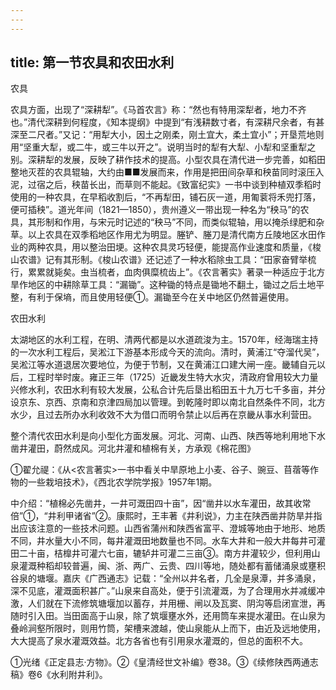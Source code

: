 ```yaml
---
---
---
```

title: 第一节农具和农田水利
---



农具

农具方面，出现了“深耕犁”。《马首农言》称：“然也有特用深犁者，地力不齐也。”清代深耕到何程度，《知本提纲》中提到“有浅耕数寸者，有深耕尺余者，有甚深至二尺者。”又记：“用犁大小，因土之刚柔，刚土宜大，柔土宜小”；开垦荒地则用“坚重大犁，或二牛，或三牛以开之”。说明当时的犁有大犁、小犁和坚重犁之别。深耕犁的发展，反映了耕作技术的提高。小型农具在清代进一步完善，如稻田整地灭茬的农具辊轴，大约由■■发展而来，作用是把田间杂草和秧苗同时滚压入泥，过宿之后，秧苗长出，而草则不能起。《致富纪实》一书中谈到种植双季稻时使用的一种农具，在早稻收割后，“不再犁田，铺石灰一道，用匍蓘将禾兜打落，便可插秧”。道光年间（1821—1850），贵州遵义一带出现一种名为“秧马”的农具，其形制和作用，与宋元时记述的“秧马”不同，而类似辊轴，用以掩杀绿肥和杂草。以上农具在双季稻地区作用尤为明显。塍铲、塍刀是清代南方丘陵地区水田作业的两种农具，用以整治田埂。这种农具灵巧轻便，能提高作业速度和质量，《梭山农谱》记有其形制。《梭山农谱》还记述了一种水稻除虫工具：“田家奋臂举梳行，累累就毙矣。虫当梳者，血肉俱糜梳齿上”。《农言著实》著录一种适应于北方旱作地区的中耕除草工具：“漏锄”。这种锄的特点是锄地不翻土，锄过之后土地平整，有利于保墒，而且使用轻便①。漏锄至今在关中地区仍然普遍使用。

农田水利

太湖地区的水利工程，在明、清两代都是以水道疏浚为主。1570年，经海瑞主持的一次水利工程后，吴淞江下游基本形成今天的流向。清时，黄浦江“夺溜代吴”，吴淞江等水道退居次要地位，为便于节制，又在黄浦江口建大闸一座。畿辅自元以后，工程时举时废。雍正三年（1725）近畿发生特大水灾，清政府曾用较大力量兴修水利，农田水利有较大发展，公私合计先后垦出稻田五十九万七千多亩，并分设京东、京西、京南和京津四局加以管理。到乾隆时即以南北自然条件不同，北方水少，且过去所办水利收效不大为借口而明令禁止以后再在京畿从事水利营田。

整个清代农田水利是向小型化方面发展。河北、河南、山西、陕西等地利用地下水凿井灌田，蔚然成风。河北井灌和植棉有关，方承观《棉花图》

①翟允禔：《从<农言著实>一书中看关中旱原地上小麦、谷子、豌豆、苜蓿等作物的一些栽培技术》，《西北农学院学报》1957年1期。

中介绍：“植棉必先凿井，一井可溉田四十亩”，因“凿井以水车灌田，故其收常倍”①，“井利甲诸省”②。康熙时，王丰著《井利说》，力主在陕西凿井防旱并指出应该注意的一些技术问题。山西省蒲州和陕西省富平、澄城等地由于地形、地质不同，井水量大小不同，每井灌溉田地数量也不同。水车大井和一般大井每井可灌田二十亩，桔橰井可灌六七亩，辘轳井可灌二三亩③。南方井灌较少，但利用山泉灌溉种稻却较普遍，闽、浙、两广、云贵、四川等地，随处都有蓄储涌泉或壅积谷泉的塘堰。嘉庆《广西通志》记载：“全州以井名者，几全是泉潭，并多涌泉，深不见底，灌溉面积甚广。”山泉来自高处，便于引流灌溉，为了合理用水并减缓冲激，人们就在下流修筑塘堰加以蓄存，并用栅、闸以及瓦窦、阴沟等启闭宣泄，再随时引入田。当田面高于山泉，除了筑堰壅水外，还用筒车来提水灌田。在山泉为叠岭涧壑所限时，则用竹筒，架槽来渡越，使山泉能从上而下，由近及远地使用，大大提高了泉水灌溉效益。北方各省也有引用泉水灌溉的，但总的面积不大。

①光绪《正定县志·方物》。②《皇清经世文补编》卷38。③《续修陕西两通志稿》卷6《水利附井利》。